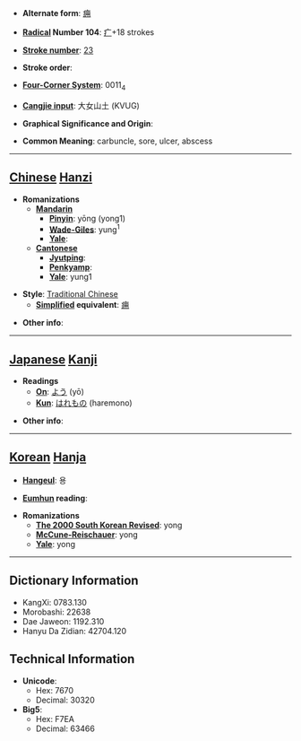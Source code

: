 * '''Alternate form''': [[痈]]

* '''[[Wiktionary:Chinese radical index| Radical]] Number 104''': [[Wiktionary:Chinese radical index 疒|疒]]+18 strokes

* '''[[Wiktionary:Chinese total strokes index|Stroke number]]''': [[Wiktionary:Chinese total strokes index 23|23]]

* '''Stroke order''': 

* '''[[Wiktionary:Chinese four corner index|Four-Corner System]]''': 0011<sub>4</sub>

* '''[[Wiktionary:Chinese Cangjie index|Cangjie input]]''': 大女山土 (KVUG)

* '''Graphical Significance and Origin''': 

* '''Common Meaning''': carbuncle, sore, ulcer, abscess

----

== [[Chinese]] [[Hanzi]] ==

* '''Romanizations'''
** '''[[Mandarin]]'''
*** '''[[Pinyin]]''': yōng (yong1)
*** '''[[Wade-Giles]]''': yung<sup>1</sup>
*** '''[[Yale]]''': 
** '''[[Cantonese]]'''
*** '''[[Jyutping]]''':
*** '''[[Penkyamp]]''': 
*** '''[[Yale]]''': yung1

* '''Style''': [[Traditional Chinese]] 
** '''[[Simplified Chinese|Simplified]] equivalent''': [[痈]]

* '''Other info''': 

----

== [[Japanese]] [[Kanji]] ==

* '''Readings'''
** '''[[On]]''': [[よう]] (yō)
** '''[[Kun]]''': [[はれもの]] (haremono)

* '''Other info''':  

----

== [[Korean]] [[Hanja]] ==

* '''[[Hangeul]]''': 용

* '''[[Eumhun]] reading''': 

* '''Romanizations'''
** '''[[The 2000 South Korean Revised Romanization|The 2000 South Korean Revised]]''': yong
** '''[[McCune-Reischauer]]''': yong
** '''[[Yale]]''': yong

----

== Dictionary Information ==

* KangXi: 0783.130
* Morobashi: 22638
* Dae Jaweon: 1192.310
* Hanyu Da Zidian: 42704.120

== Technical Information ==

* '''Unicode''':
** Hex: 7670
** Decimal: 30320
* '''Big5''':
** Hex: F7EA
** Decimal: 63466